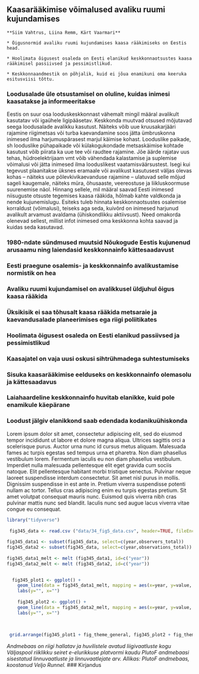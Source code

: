 ## Kaasarääkimise võimalused avaliku ruumi kujundamises {#chapter34 .chapter_section .chapter3_section}

```block
**Siim Vahtrus, Liina Remm, Kärt Vaarmari**
```

```block
* Õigusnormid avaliku ruumi kujundamises kaasa rääkimiseks on Eestis head.

* Hoolimata õigusest osaleda on Eesti elanikud keskkonnaotsustes kaasa rääkimisel passiivsed ja pessimistlikud.

* Keskkonnaandmestik on põhjalik, kuid ei jõua enamikuni oma keeruka esitusviisi tõttu.
```

### Loodusalade üle otsustamisel on oluline, kuidas inimesi kaasatakse ja informeeritakse {.chapter3_section}

Eestis on suur osa looduskeskkonnast vähemalt mingil määral avalikult kasutatav või igaühele ligipääsetav. Keskkonda muutvad otsused mõjutavad seega loodusalade avalikku kasutust. Näiteks võib uue kruusakarjääri rajamine riigimetsas või turba kaevandamine soos jätta ümbruskonna inimesed ilma harjumuspärasest marjul käimise kohast. Looduslike paikade, sh looduslike pühapaikade või külakogukondade metsaskäimise kohtade kasutust võib piirata ka uue tee või raudtee rajamine. Jõe äärde rajatav uus tehas, hüdroelektrijaam vmt võib vähendada kalastamise ja suplemise võimalusi või jätta inimesed ilma looduslikest vaatamisväärsustest. Isegi kui tegevust plaanitakse üksnes eramaale või avalikust kasutusest väljas olevas kohas – näiteks uue põlevkivikaevanduse rajamine – ulatuvad selle mõjud sageli kaugemale, näiteks müra, õhusaaste, veereostuse ja liikluskoormuse suurenemise näol.
Hinnang sellele, mil määral saavad Eesti inimesed niisuguste otsuste tegemises kaasa rääkida, hõlmab kahte valdkonda ja nende kujunemislugu. Esiteks tuleb hinnata keskkonnaotsustes osalemise korraldust (võimalusi), teiseks aga seda, kuivõrd on inimesed harjunud avalikult arvamust avaldama (ühiskondlikku aktiivsust). Need omakorda olenevad sellest, millist infot inimesed oma keskkonna kohta saavad ja kuidas seda kasutavad.

### 1980-ndate sündmused muutsid Nõukogude Eestis kujunenud arusaamu ning laiendasid keskkonnainfo kättesaadavust {.chapter3_section}

### Eesti praegune osalemis- ja keskkonnainfo avalikustamise normistik on hea {.chapter3_section}

### Avaliku ruumi kujundamisel on avalikkusel üldjuhul õigus kaasa rääkida {.chapter3_section}

### Üksikisik ei saa tõhusalt kaasa rääkida metsaraie ja kaevandusalade planeerimises ega riigi poliitikates {.chapter3_section}

### Hoolimata õigusest osaleda on Eesti elanikud passiivsed ja pessimistlikud {.chapter3_section}

### Kaasajatel on vaja uusi oskusi sihtrühmadega suhtestumiseks {.chapter3_section}

### Sisuka kaasarääkimise eelduseks on keskkonnainfo olemasolu ja kättesaadavus {.chapter3_section}


### Laiahaardeline keskkonnainfo huvitab elanikke, kuid pole enamikule käepärane {.chapter3_section}

### Loodust jälgiv elanikkond saab edendada kodanikuühiskonda {.chapter3_section}

Lorem ipsum dolor sit amet, consectetur adipiscing elit, sed do eiusmod tempor incididunt ut labore et dolore magna aliqua. Ultrices sagittis orci a scelerisque purus. Auctor urna nunc id cursus metus aliquam. Malesuada fames ac turpis egestas sed tempus urna et pharetra. Non diam phasellus vestibulum lorem. Fermentum iaculis eu non diam phasellus vestibulum. Imperdiet nulla malesuada pellentesque elit eget gravida cum sociis natoque. Elit pellentesque habitant morbi tristique senectus. Pulvinar neque laoreet suspendisse interdum consectetur. Sit amet nisl purus in mollis. Dignissim suspendisse in est ante in. Pretium viverra suspendisse potenti nullam ac tortor. Tellus cras adipiscing enim eu turpis egestas pretium. Sit amet volutpat consequat mauris nunc. Euismod quis viverra nibh cras pulvinar mattis nunc sed blandit. Iaculis nunc sed augue lacus viverra vitae congue eu consequat.

```r

library("tidyverse")
  
 fig345_data <- read.csv ("data/34_fig5_data.csv", header=TRUE, fileEncoding="utf-8")
 
fig345_data1 <- subset(fig345_data, select=c(year,observers_total))
fig345_data2 <- subset(fig345_data, select=c(year,observations_total))
 
fig345_data1_melt <- melt (fig345_data1, id=c("year"))
fig345_data2_melt <- melt (fig345_data2, id=c("year"))
 

  fig345_plot1 <- ggplot() +
    geom_line(data = fig345_data1_melt, mapping = aes(x=year, y=value, colour=variable, group=variable), size=1.2) +
    labs(y="", x="")
  
    fig345_plot2 <- ggplot() +
    geom_line(data = fig345_data2_melt, mapping = aes(x=year, y=value, colour=variable, group=variable), size=1.2) +
    labs(y="", x="")
  
  
  
 grid.arrange(fig345_plot1 + fig_theme_general, fig345_plot2 + fig_theme_general, ncol = 1)

```


*Andmebaas on riigi hallatav ja huvilistele avatud liigivaatluste kogu*
*Väljaspool riiklikku seiret e-elurikkuse platvormi kaudu PlutoF andmebaasi sisestatud linnuvaatluste ja linnuvaatlejate arv. Allikas: PlutoF andmebaas, koostanud Veljo Runnel.*
### Kirjandus